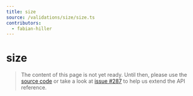 ```yaml
---
title: size
source: /validations/size/size.ts
contributors:
  - fabian-hiller
---
```


# size

> The content of this page is not yet ready. Until then, please use the [source code](https://github.com/fabian-hiller/valibot/blob/main/library/src/validations/size/size.ts) or take a look at [issue #287](https://github.com/fabian-hiller/valibot/issues/287) to help us extend the API reference.
